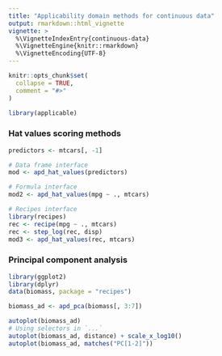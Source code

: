 ```yaml
---
title: "Applicability domain methods for continuous data"
output: rmarkdown::html_vignette
vignette: >
  %\VignetteIndexEntry{continuous-data}
  %\VignetteEngine{knitr::rmarkdown}
  %\VignetteEncoding{UTF-8}
---
```


```r
knitr::opts_chunk$set(
  collapse = TRUE,
  comment = "#>"
)
```

```r
library(applicable)
```

### Hat values scoring methods
```r
predictors <- mtcars[, -1]

# Data frame interface
mod <- apd_hat_values(predictors)

# Formula interface
mod2 <- apd_hat_values(mpg ~ ., mtcars)

# Recipes interface
library(recipes)
rec <- recipe(mpg ~ ., mtcars)
rec <- step_log(rec, disp)
mod3 <- apd_hat_values(rec, mtcars)
```

### Principal component analysis
```r
library(ggplot2)
library(dplyr)
data(biomass, package = "recipes")

biomass_ad <- apd_pca(biomass[, 3:7])

autoplot(biomass_ad)
# Using selectors in `...`
autoplot(biomass_ad, distance) + scale_x_log10()
autoplot(biomass_ad, matches("PC[1-2]"))
```
